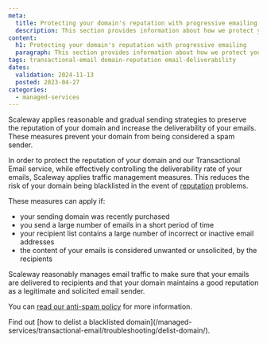 ```yaml
---
meta:
  title: Protecting your domain's reputation with progressive emailing
  description: This section provides information about how we protect your domain's reputation with progressive emailing
content:
  h1: Protecting your domain's reputation with progressive emailing
  paragraph: This section provides information about how we protect your domain's reputation with progressive emailing
tags: transactional-email domain-reputation email-deliverability
dates:
  validation: 2024-11-13
  posted: 2023-04-27
categories:
  - managed-services
---
```


Scaleway applies reasonable and gradual sending strategies to preserve the reputation of your domain and increase the deliverability of your emails. These measures prevent your domain from being considered a spam sender.

In order to protect the reputation of your domain and our Transactional Email service, while effectively controlling the deliverability rate of your emails, Scaleway applies traffic management measures. This reduces the risk of your domain being blacklisted in the event of [reputation](/managed-services/transactional-email/concepts/#ip-reputation) problems.

These measures can apply if:

- your sending domain was recently purchased
- you send a large number of emails in a short period of time
- your recipient list contains a large number of incorrect or inactive email addresses
- the content of your emails is considered unwanted or unsolicited, by the recipients

Scaleway reasonably manages email traffic to make sure that your emails are delivered to recipients and that your domain maintains a good reputation as a legitimate and solicited email sender.

You can [read our anti-spam policy](https://tem.s3.fr-par.scw.cloud/antispam_policy.pdf) for more information.

<Message type="tip">
  Find out [how to delist a blacklisted domain](/managed-services/transactional-email/troubleshooting/delist-domain/).
</Message>